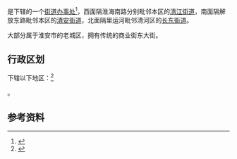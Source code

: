 {{中国乡级行政区|32/08/12/004/000}}

'''{{PAGENAMEBASE}}'''是{{PRC admin/fullname|32/08/12/004/000|3}}下辖的一个[[街道办事处|街道办事处]]<ref>{{PRC admin/ref sgc|{{PRC admin/parent|32/08/12/004/000}}}}</ref>，西面隔淮海南路分别毗邻本区的[[清江街道|清江街道]]，南面隔解放东路毗邻本区的[[清安街道|清安街道]]，北面隔里运河毗邻清河区的[[长东街道|长东街道]]。

{{PAGENAMEBASE}}大部分属于淮安市的老城区，拥有传统的商业街东大街。

== 行政区划 ==

{{PAGENAMEBASE}}下辖以下地区：<ref>{{PRC admin/ref sgc|32/08/12/004/000}}</ref>

{{PRC admin/children|32/08/12/004/000}}。

== 参考资料 ==

{{reflist}}

{{Jiangsu-stub}}
{{行政区划小作品}}
{{PRC admin/navcat|32/08/12/004/000}}